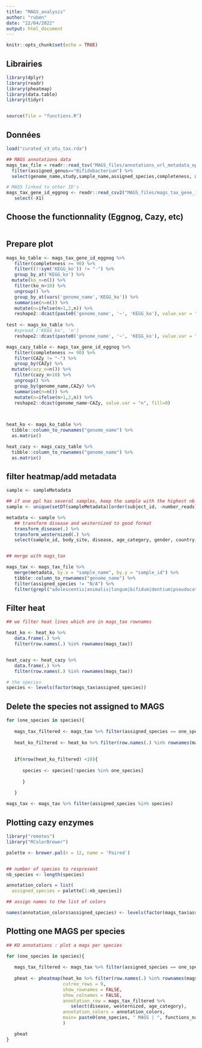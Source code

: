 ```yaml
---
title: "MAGS_analysis"
author: "ruben"
date: "22/04/2022"
output: html_document
---
```


```r
knitr::opts_chunk$set(echo = TRUE)
```


## Librairies

```r

library(dplyr)
library(readr)
library(pheatmap)
library(data.table)
library(tidyr)


source(file = "functions.R")

```

## Données

```r

load("curated_v3_otu_tax.rda")

## MAGS annotations data
mags_tax_file = readr::read_tsv("MAGS_files/annotations_url_metadata_opendata.tsv") %>%
  filter(assigned_genus=="Bifidobacterium") %>%
  select(genome_name,study,sample_name,assigned_species,completeness, average_distance)

# MAGS linked to other ID's
mags_tax_gene_id_eggnog <- readr::read_csv2("MAGS_files/mags_tax_gene_id_eggnog.csv") %>%
   select(-X1)

```


## Choose the functionnality (Eggnog, Cazy, etc)

```r

```

## Prepare plot

```r


mags_ko_table <- mags_tax_gene_id_eggnog %>%
   filter(completeness >= 90) %>%
   filter((!!sym('KEGG_ko')) != "-") %>%
   group_by_at('KEGG_ko') %>%
  mutate(ko_n=n()) %>%
   filter(ko_n>10) %>%
   ungroup() %>%
   group_by_at(vars('genome_name','KEGG_ko')) %>%
   summarise(n=n()) %>%
   mutate(n=ifelse(n>1,2,n)) %>%
   reshape2::dcast(paste0('genome_name', '~', 'KEGG_ko'), value.var = "n", fill=0)
   
test <- mags_ko_table %>%
   #spread_('KEGG_ko', 'n')
   reshape2::dcast(paste0('genome_name', '~', 'KEGG_ko'), value.var = "n", fill=0)

mags_cazy_table <- mags_tax_gene_id_eggnog %>%
   filter(completeness >= 90) %>%
   filter(CAZy != "-") %>%
   group_by(CAZy) %>%
  mutate(cazy_n=n()) %>%
   filter(cazy_n>10) %>%
   ungroup() %>%
   group_by(genome_name,CAZy) %>%
   summarise(n=n()) %>%
   mutate(n=ifelse(n>1,2,n)) %>%
   reshape2::dcast(genome_name~CAZy, value.var = "n", fill=0)

   

heat_ko <- mags_ko_table %>%
  tibble::column_to_rownames("genome_name") %>%
  as.matrix()

heat_cazy <- mags_cazy_table %>%
  tibble::column_to_rownames("genome_name") %>%
  as.matrix()

```

## filter heatmap/add metadata

```r

sample <- sampleMetadata

## if one ppl has several samples, keep the sample with the highest nb of reads
sample <- unique(setDT(sampleMetadata)[order(subject_id, -number_reads)], by = "subject_id")

metadata <- sample %>%
   ## transform disease and westernized to good format
   transform_disease(.) %>%
   transform_westernized(.) %>%
   select(sample_id, body_site, disease, age_category, gender, country, westernized, BMI, antibiotics_current_use)


## merge with mags_tax

mags_tax <- mags_tax_file %>%
   merge(metadata, by.x = "sample_name", by.y = "sample_id") %>%
   tibble::column_to_rownames("genome_name") %>%
   filter(assigned_species != "N/A") %>%
   filter(grepl("adolescentis|animalis|longum|bifidum|dentium|pseudocatenulatum|catenulatum", assigned_species))

```

## Filter heat

```r

## we filter heat lines which are in mags_tax rownames

heat_ko <- heat_ko %>%
   data.frame(.) %>%
   filter(row.names(.) %in% rownames(mags_tax))


heat_cazy <- heat_cazy %>%
   data.frame(.) %>%
   filter(row.names(.) %in% rownames(mags_tax))

# the species
species <- levels(factor(mags_tax$assigned_species))

```

## Delete the species not assigned to MAGS

```r

for (one_species in species){
   
   mags_tax_filtered <- mags_tax %>% filter(assigned_species == one_species)
   
   heat_ko_filtered <- heat_ko %>% filter(row.names(.) %in% rownames(mags_tax_filtered))
   
   
   if(nrow(heat_ko_filtered) <10){
      
      species <- species[!species %in% one_species]
      
      }
      
   }

mags_tax <- mags_tax %>% filter(assigned_species %in% species)

```

## Plotting cazy enzymes

```r

library("remotes")
library("RColorBrewer")

palette <- brewer.pal(n = 12, name = 'Paired')


## number of species to respresent
nb_species <- length(species)

annotation_colors = list(
  assigned_species = palette[1:nb_species])

## assign names to the list of colors

names(annotation_colors$assigned_species) <- levels(factor(mags_tax$assigned_species))

```


## Plotting one MAGS per species

```r

## KO annotations : plot a mags per species

for (one_species in species){
   
   mags_tax_filtered <- mags_tax %>% filter(assigned_species == one_species)
   
   pheat <- pheatmap(heat_ko %>% filter(row.names(.) %in% rownames(mags_tax_filtered)),
                     cutree_rows = 9,
                     show_rownames = FALSE,
                     show_colnames = FALSE,
                     annotation_row = mags_tax_filtered %>%
                        select(disease, westernized, age_category),
                     annotation_colors = annotation_colors,
                     main= paste0(one_species, " MAGS | ", functions_name, " annotations")
                     )

   pheat
}

```